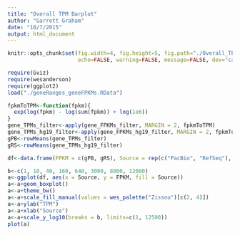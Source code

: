 ```yaml
---
title: "Overall TPM Barplot"
author: "Garrett Graham"
date: "10/7/2015"
output: html_document
---
```


```r
knitr::opts_chunk$set(fig.width=4, fig.height=5, fig.path="./Overall_TPM_barplot_figures/",
                      echo=FALSE, warning=FALSE, message=FALSE, dev="cairo_ps", dpi=300)
```

```r
require(Gviz)
require(wesanderson)
require(ggplot2)
load("./geneRanges_geneFPKMs.RData")
```

```r
fpkmToTPM<-function(fpkm){
  exp(log(fpkm) - log(sum(fpkm)) + log(1e6))
}
gene_TPMs_filter<-apply(gene_FPKMs_filter, MARGIN = 2, fpkmToTPM)
gene_TPMs_hg19_filter<-apply(gene_FPKMs_hg19_filter, MARGIN = 2, fpkmToTPM)
gPB<-rowMeans(gene_TPMs_filter)
gRS<-rowMeans(gene_TPMs_hg19_filter)
```

```r
df<-data.frame(FPKM = c(gPB, gRS), Source = rep(c("PacBio", "RefSeq"), times = c(length(gPB), length(gRS))))
```

```r
b<-c(1, 10, 40, 160, 640, 3000, 8000, 12000)
a<-ggplot(df, aes(x = Source, y = FPKM, fill = Source))
a<-a+geom_boxplot()
a<-a+theme_bw()
a<-a+scale_fill_manual(values = wes_palette("Zissou")[c(2, 4)])
a<-a+ylab("TPM")
a<-a+xlab("Source")
a<-a+scale_y_log10(breaks = b, limits=c(1, 12500))
plot(a)
```

